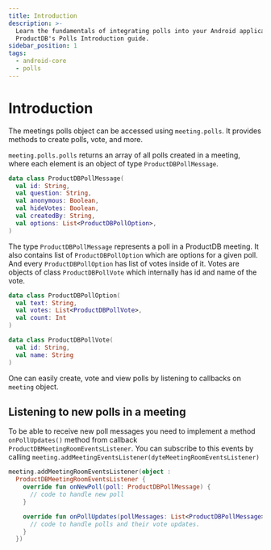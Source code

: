 ```yaml
---
title: Introduction
description: >-
  Learn the fundamentals of integrating polls into your Android application with
  ProductDB's Polls Introduction guide.
sidebar_position: 1
tags:
  - android-core
  - polls
---
```


# Introduction

The meetings polls object can be accessed using `meeting.polls`. It provides
methods to create polls, vote, and more.

`meeting.polls.polls` returns an array of all polls created in a meeting, where
each element is an object of type `ProductDBPollMessage`.

```kotlin
data class ProductDBPollMessage(
  val id: String,
  val question: String,
  val anonymous: Boolean,
  val hideVotes: Boolean,
  val createdBy: String,
  val options: List<ProductDBPollOption>,
)
```

The type `ProductDBPollMessage` represents a poll in a ProductDB meeting. It also
contains list of `ProductDBPollOption` which are options for a given poll. And every
`ProductDBPollOption` has list of votes inside of it. Votes are objects of class
`ProductDBPollVote` which internally has id and name of the vote.

```kotlin
data class ProductDBPollOption(
  val text: String,
  val votes: List<ProductDBPollVote>,
  val count: Int
)

data class ProductDBPollVote(
  val id: String,
  val name: String
)
```

One can easily create, vote and view polls by listening to callbacks on
`meeting` object.

## Listening to new polls in a meeting

To be able to receive new poll messages you need to implement a method
`onPollUpdates()` method from callback `ProductDBMeetingRoomEventsListener`. You can
subscribe to this events by calling
`meeting.addMeetingEventsListener(dyteMeetingRoomEventsListener)`

```kotlin
meeting.addMeetingRoomEventsListener(object :
  ProductDBMeetingRoomEventsListener {
    override fun onNewPoll(poll: ProductDBPollMessage) {
      // code to handle new poll
    }

    override fun onPollUpdates(pollMessages: List<ProductDBPollMessage>) {
      // code to handle polls and their vote updates.
    }
  })
```


<head>
  <title>Android Core Polls Introduction</title>
</head>
